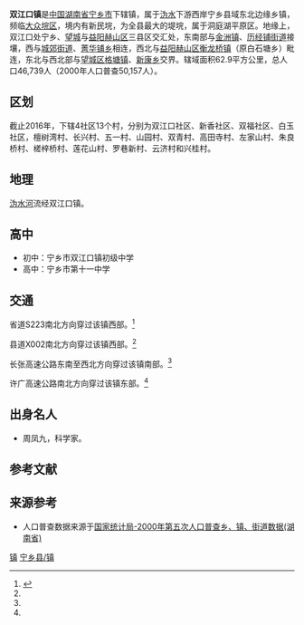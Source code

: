 {{中国乡级行政区
|行政区全称           = 双江口镇
|景观照片文件名       = 
|景观照片描述         = 
|汉语拼音             = Shuāngjiāngkǒu Zhèn
|其他语言             = <!-- 用少数民族语言表达的地名，选填，多种语言可使用<br>分行 -->
|其他语言名称         = <!-- 该政区与上一个参数所对应少数民族语言的名称，多种语言可使用<br>分行 -->
|旧称                 = 
|地名出处             = 
|位置图文件名         = 
|位置图描述           = 
|自定义图片           = {{Location map
 |China Hunan
 |lat_deg=28|lat_min=20|lat_sec =13
|lon_deg=112|lon_min=40|lon_sec =20
 |caption=双江口镇在湖南省的位置。
 |position=right
 |float=center
}}
{{Infobox mapframe|zoom=10|type=point|frame-width=250}}
<!--以下内容将显示在“概览”栏-->
|上级行政区           = [[宁乡市|宁乡市]]
|行政区类别           = 
|行政区划代码         = 
|行政区划             = 17
|村委会               = 13
|居委会               = 4
|建置时间             = 
|领导职位             = <!-- 填写“乡长”“街道办主任”等。“镇长”为默认值，删除该参数即可得，注意不要赋空值 -->
|领导名称             = <!-- 行政长官姓名 -->
|领导职位2            = <!-- “党委书记”或其他官员的职位名 -->
|领导名称2            = <!-- 行政长官姓名 -->
|政府驻地             = 双江口社区
|毗邻行政区           = 城郊街道<br>菁华铺乡<br>金洲镇<br>历经铺街道<br>望城区<br>[[衡龙桥镇|衡龙桥镇]]
<!--以下内容将显示在“地理、人口、经济”栏-->
|地理坐标             = {{coord|28|20|13|N|112|40|20|E|display=inline,title}}
|总面积               = 155平方公里
|总人口               = 82000
|总人口年份           = <!-- 年份不需填写单位，下同 -->
|户籍人口             = 
|户籍人口年份         = 
|常住人口             = 
|常住人口年份         = 
|人口密度             = <!-- 需手动填写单位 -->
|GDP                  = 
|GDP年份              = 
|邮政编码             = 410601
|电话区号             = 731<!-- 仅填写后三位即可 -->
|官方网站             = http://www.nxcity.gov.cn/sjk/
|网站名称             = 双江口镇人民政府
}}
'''双江口镇'''是[[中华人民共和国|中国]][[湖南省|湖南省]][[宁乡市|宁乡市]]下辖镇，属于[[沩水河|沩水]]下游西岸宁乡县域东北边缘乡镇，频临[[大众垸|大众垸区]]，境内有新民垸，为全县最大的堤垸，属于洞庭湖平原区。地缘上，双江口处宁乡、[[望城区|望城]]与[[益阳市|益阳]][[赫山区|赫山区]]三县区交汇处，东南部与[[金洲镇|金洲镇]]、[[历经铺街道|历经铺街道]]接壤，西与[[城郊街道|城郊街道]]、[[菁华铺乡|菁华铺乡]]相连，西北与[[益阳市|益阳]][[赫山区|赫山区]][[衡龙桥镇|衡龙桥镇]]（原白石塘乡）毗连，东北与西北部与[[望城区|望城区]][[格塘镇|格塘镇]]、[[新康乡|新康乡]]交界。辖域面积62.9平方公里，总人口46,739人（2000年人口普查50,157人）。

==区划==
截止2016年，下辖4社区13个村，分别为双江口社区、新香社区、双福社区、白玉社区，檀树湾村、长兴村、五一村、山园村、双青村、高田寺村、左家山村、朱良桥村、槎梓桥村、莲花山村、罗巷新村、云济村和兴桂村。

==地理==
[[沩水河|沩水河]]流经双江口镇。

==高中==
*初中：宁乡市双江口镇初级中学
*高中：宁乡市第十一中学

==交通==
省道S223南北方向穿过该镇西部。<ref name="mapsutras">{{cite book |editor=张红 |title=《中国分省系列地图册：湖南》|chapter=《宁乡市》 |year=2018 |publisher=中国地图出版社 |location=北京市西城区 |pages=34–35 |isbn=978-7-5031-8949-4}}</ref>

县道X002南北方向穿过该镇西部。<ref name="mapsutras"/>

长张高速公路东南至西北方向穿过该镇南部。<ref name="mapsutras"/>

许广高速公路南北方向穿过该镇东部。<ref name="mapsutras"/>

==出身名人==
*周凤九，科学家。

==参考文献==
{{reflist}}

==来源参考==
* 人口普查数据来源于[http://www.stats.gov.cn/tjsj/ndsj/renkoupucha/2000jiedao/html/J43.htm 国家统计局-2000年第五次人口普查乡、镇、街道数据(湖南省)]{{Wayback|url=http://www.stats.gov.cn/tjsj/ndsj/renkoupucha/2000jiedao/html/J43.htm |date=20111007074252 }}
{{宁乡县历史文化}}
{{宁乡县行政区划}}


{{DEFAULTSORT:Shuang双江口镇}}
[[Category:宁乡县行政区划|镇]]
[[Category:长沙乡镇|宁乡县/镇]]